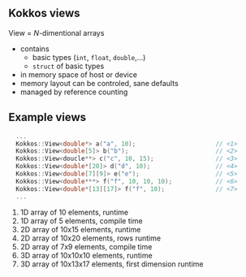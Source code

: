 ## Kokkos views

View = $N$-dimentional arrays

- contains
  - basic types (`int`, `float`, `double`,...)
  - `struct` of basic types
- in memory space of host or device
- memory layout can be controled, sane defaults
- managed by reference counting


## Example views

```c++
  ...
  Kokkos::View<double*> a("a", 10);                      // <1>
  Kokkos::View<double[5]> b("b");                        // <2>
  Kokkos::View<doucle**> c("c", 10, 15);                 // <3>
  Kokkos::View<double*[20]> d("d", 10);                  // <4>
  Kokkos::View<double[7][9]> e("e");                     // <5>
  Kokkos::View<double***> f("f", 10, 10, 10);            // <6>
  Kokkos::View<double*[13][17]> f("f", 10);              // <7>
  ...
```

1. 1D array of 10 elements, runtime
2. 1D array of 5 elements, compile time
3. 2D array of 10x15 elements, runtime
4. 2D array of 10x20 elements, rows runtime
5. 2D array of 7x9 elements, compile time
6. 3D array of 10x10x10 elements, runtime
7. 3D array of 10x13x17 elements, first dimension runtime
